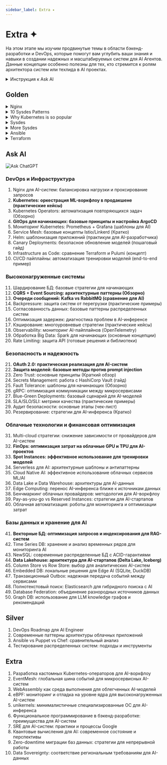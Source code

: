 ```yaml
---
sidebar_label: Extra ✦
---
```


# Extra ✦

На этом этапе мы изучим продвинутые темы в области бэкенд-разработки и DevOps, которые помогут вам углубить ваши знания и навыки в создании надежных и масштабируемых систем для AI Агентов. Данные концепции особенно полезны для тех, кто стремится к ролям архитектора систем или техлида в AI проектах.

<details>
<summary>Инструкция к Ask AI</summary>

:::tip инструкция
Так как данные темы не меняются со временем, лучше всего вам изучать их с персональным преподавателем - ChatGPT.

Процесс изучения должен быть следующим:
- вы составляете системный промпт для ChatGPT ([шаблоны](../metalearning#chatgpt-prompts)), где описываете свой бэкграунд, предпочтения, уровень подробности объяснений и т.д.
- копируете тему из списка (тройной клик), и просите ChatGPT объяснить вам эту тему
- при желании углубиться, задаете уточняющие вопросы 

На данный момент это самый удобный способ изучения основ. **Кроме концептов, вы можете изучать дополнительные материалы в секциях Gold, Silver, Extra.** 
1. Gold - стоит обязательно изучить до общения с ChatGPT
2. Ask AI - задавайте вопросы по каждой малознакомой теме
3. Silver - второстепенные материалы
4. Extra - углубленные темы
:::

</details>

## Golden
<details>
<summary>Nginx</summary>

<iframe width="560" height="315" src="https://www.youtube.com/embed/6Df5vJC-G8Q?si=urwYk_SW86ZQ6ngt" title="YouTube video player" frameborder="0" allow="accelerometer; autoplay; clipboard-write; encrypted-media; gyroscope; picture-in-picture; web-share" referrerpolicy="strict-origin-when-cross-origin" allowfullscreen></iframe>
</details>

<details>
<summary>10 Sysdes Patterns</summary>

<iframe width="560" height="315" src="https://www.youtube.com/embed/BrT3AO8bVQY?si=21RSD7p6-qG7NHZR" title="YouTube video player" frameborder="0" allow="accelerometer; autoplay; clipboard-write; encrypted-media; gyroscope; picture-in-picture; web-share" referrerpolicy="strict-origin-when-cross-origin" allowfullscreen></iframe>
</details>

<details>
<summary>Why Kubernetes is so popular</summary>

<iframe width="560" height="315" src="https://www.youtube.com/embed/lv0DdVLZuHc?si=ra_9wvHrMlGDd01R" title="YouTube video player" frameborder="0" allow="accelerometer; autoplay; clipboard-write; encrypted-media; gyroscope; picture-in-picture; web-share" referrerpolicy="strict-origin-when-cross-origin" allowfullscreen></iframe>
</details>

<details>
<summary>Sysdes</summary>

<iframe width="560" height="315" src="https://www.youtube.com/embed/EWS_CIxttVw?si=ysASHEe3YnKA13eD" title="YouTube video player" frameborder="0" allow="accelerometer; autoplay; clipboard-write; encrypted-media; gyroscope; picture-in-picture; web-share" referrerpolicy="strict-origin-when-cross-origin" allowfullscreen></iframe>
</details>

<details>
<summary>More Sysdes</summary>

<iframe width="560" height="315" src="https://www.youtube.com/embed/_higfXfhjdo?si=c6WHbP2YNdqPIMT_" title="YouTube video player" frameborder="0" allow="accelerometer; autoplay; clipboard-write; encrypted-media; gyroscope; picture-in-picture; web-share" referrerpolicy="strict-origin-when-cross-origin" allowfullscreen></iframe>
</details>

<details>
<summary>Ansible</summary>

<iframe width="560" height="315" src="https://www.youtube.com/embed/23Zec3ORJOY?si=iV4AVitbDg0KmQgh" title="YouTube video player" frameborder="0" allow="accelerometer; autoplay; clipboard-write; encrypted-media; gyroscope; picture-in-picture; web-share" referrerpolicy="strict-origin-when-cross-origin" allowfullscreen></iframe>
</details>

<details>
<summary>Terraform</summary>

<iframe width="560" height="315" src="https://www.youtube.com/embed/ph4iNA0Uuko?si=4pvpWqvqj22P5hjj" title="YouTube video player" frameborder="0" allow="accelerometer; autoplay; clipboard-write; encrypted-media; gyroscope; picture-in-picture; web-share" referrerpolicy="strict-origin-when-cross-origin" allowfullscreen></iframe>
</details>

## Ask AI

![Ask ChatGPT](https://img.shields.io/badge/Ask%20ChatGPT-8A2BE2?style=for-the-badge)

### DevOps и Инфраструктура

1. Nginx для AI-систем: балансировка нагрузки и проксирование запросов
2. **Kubernetes: оркестрация ML-воркфлоу в продакшене (практические кейсы)**
3. Kubernetes Operators: автоматизация повторяющихся задач (Обзорно)
4. **GitOps для начинающих: базовые принципы и настройка ArgoCD**
5. Мониторинг Kubernetes: Prometheus + Grafana (шаблоны для AI)
6. Service Mesh: базовые концепты Istio/Linkerd (Кратко)
7. Helm: шаблонизация приложений (практикум для AI-разработчика)
8. Canary Deployments: безопасное обновление моделей (пошаговый гайд)
9. Infrastructure as Code: сравнение Terraform и Pulumi (концепт)
10. CI/CD пайплайны: автоматизация тренировки моделей (end-to-end пример)

### Высоконагруженные системы

11. Шардирование БД: базовые стратегии для начинающих
12. **CQRS + Event Sourcing: архитектурные паттерны (Обзорно)**
13. **Очереди сообщений: Kafka vs RabbitMQ (сравнение для AI)**
14. Backpressure: защита систем от перегрузки (практические примеры)
15. Согласованность данных: базовые паттерны распределенных систем
16. Оптимизация задержек: диагностика проблем в AI-инференсе
17. Кэширование: многоуровневые стратегии (практические кейсы)
18. Observability: мониторинг AI-пайплайнов (OpenTelemetry)
19. Обработка Big Data: Spark для начинающих (основные концепции)
20. Rate Limiting: защита API (готовые решения и библиотеки)

### Безопасность и надежность

21. **OAuth 2.0: практическая реализация для AI-систем**
22. **Защита моделей: базовые методы против prompt injection**
23. Zero Trust: основные принципы (Краткий обзор)
24. Secrets Management: работа с HashiCorp Vault (гайд)
25. Fault Tolerance: шаблоны для начинающих (Обзорно)
26. gRPC: оптимизация коммуникации между микросервисами
27. Blue-Green Deployments: базовый сценарий для AI-моделей
28. SLA/SLO/SLI: метрики качества (практические примеры)
29. Аудит безопасности: основные этапы (чек-лист)
30. Резервирование: стратегии для AI-инференса (Кратко)

### Облачные технологии и финансовая оптимизация

31. Multi-cloud стратегии: снижение зависимости от провайдеров для AI-систем
32. **FinOps: оптимизация затрат на облачные GPU и TPU для AI-проектов**
33. **Spot Instances: эффективное использование для тренировки моделей**
34. Serverless для AI: архитектурные шаблоны и антипаттерны
35. Cloud Native AI: эффективное использование облачных сервисов ML/AI
36. Data Lake и Data Warehouse: архитектуры для AI-данных
37. Edge Computing: перенос AI-инференса ближе к источникам данных
38. Бенчмаркинг облачных провайдеров: методология для AI-воркфлоу
39. Pay-as-you-go vs Reserved Instances: стратегии для AI-стартапов
40. Облачная автоматизация: роботы для мониторинга и оптимизации затрат

### Базы данных и хранение для AI

41. **Векторные БД: оптимизация запросов и индексирования для RAG-систем**
42. Time Series DB: хранение и анализ временных рядов для мониторинга AI
43. NewSQL: современные распределенные БД с ACID-гарантиями
44. **Data Lakehouse: архитектура для AI-стартапов (Delta Lake, Iceberg)**
45. Column Store vs Row Store: выбор для аналитических AI-систем
46. Embedded DB: локальные решения для Edge AI (SQLite, DuckDB)
47. Транзакционный Outbox: надежная передача событий между сервисами
48. Полнотекстовый поиск: Elasticsearch для гибридного поиска с AI
49. Database Federation: объединение разнородных источников данных
50. Graph DB: использование для LLM knowledge графов и рекомендаций

## Silver

1. DevOps Roadmap для AI Engineer
2. Современные паттерны архитектуры облачных приложений
3. Ansible vs Puppet vs Chef: сравнительный анализ
4. Тестирование распределенных систем: подходы и инструменты

## Extra

1. Разработка кастомных Kubernetes-операторов для AI-воркфлоу
2. EventMesh: глобальная шина событий для микросервисных AI-систем
3. WebAssembly как среда выполнения для облегченных AI-моделей
4. eBPF: мониторинг и отладка на уровне ядра для высоконагруженных AI-систем
5. unikernels: минималистичные специализированные ОС для AI-инференса
6. Функциональное программирование в бэкенд-разработке: преимущества для AI-систем
7. SRE для AI-систем: практики и процессы Google
8. Квантовые вычисления для AI: современное состояние и перспективы
9. Zero-downtime миграции баз данных: стратегии для непрерывной работы
10. Data Sovereignty: соответствие региональным требованиям для AI-данных




